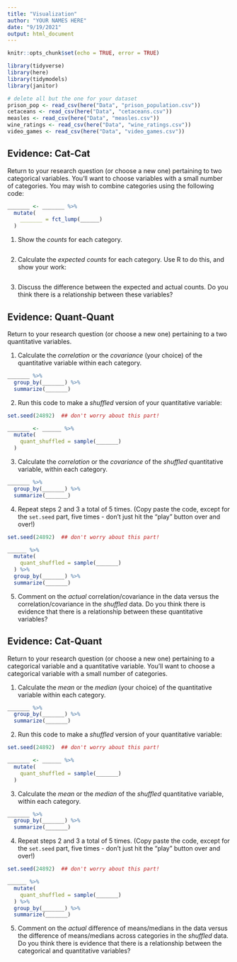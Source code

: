 ```yaml
---
title: "Visualization"
author: "YOUR NAMES HERE"
date: "9/19/2021"
output: html_document
---
```


```r
knitr::opts_chunk$set(echo = TRUE, error = TRUE)
```

```r
library(tidyverse)
library(here)
library(tidymodels)
library(janitor)
```


```r
# delete all but the one for your dataset
prison_pop <- read_csv(here("Data", "prison_population.csv"))
cetaceans <- read_csv(here("Data", "cetaceans.csv"))
measles <- read_csv(here("Data", "measles.csv"))
wine_ratings <- read_csv(here("Data", "wine_ratings.csv"))
video_games <- read_csv(here("Data", "video_games.csv"))
```


## Evidence: Cat-Cat

Return to your research question (or choose a new one) pertaining to two categorical variables.  You'll want to choose variables with a small number of categories.  You may wish to combine categories using the following code:

```r
_______ <- _______ %>%
  mutate(
    _______ = fct_lump(______)
  )
```

1.  Show the *counts* for each category.

```r

```



2.  Calculate the *expected counts* for each category.  Use R to do this, and show your work:

```r

```


3. Discuss the difference between the expected and actual counts.  Do you think there is a relationship between these variables?


## Evidence: Quant-Quant

Return to your research question (or choose a new one) pertaining to a two quantitative variables.

1. Calculate the *correlation* or the *covariance*  (your choice) of the quantitative variable within each category.

```r
_______ %>%
  group_by(_______) %>%
  summarize(_______)

```

2. Run this code to make a *shuffled* version of your quantitative variable:

```r
set.seed(24892)  ## don't worry about this part!

_______ <- ______ %>%
  mutate(
    quant_shuffled = sample(_______)
  )
```

3. Calculate the *correlation* or the *covariance* of the *shuffled* quantitative variable, within each category.

```r
_______ %>%
  group_by(_______) %>%
  summarize(_______)

```

4. Repeat steps 2 and 3 a total of 5 times. (Copy paste the code, except for the `set.seed` part, five times - don't just hit the "play" button over and over!)

```r
set.seed(24892)  ## don't worry about this part!

______ %>%
  mutate(
    quant_shuffled = sample(_______)
  ) %>%
  group_by(_______) %>%
  summarize(_______)
```

5. Comment on the *actual* correlation/covariance in the data versus the correlation/covariance in the *shuffled* data.  Do you think there is evidence that there is a relationship between these quantitative variables?




## Evidence: Cat-Quant

Return to your research question (or choose a new one) pertaining to a categorical variable and a quantitative variable.  You'll want to choose a categorical variable with a small number of categories.

1. Calculate the *mean* or the *median*  (your choice) of the quantitative variable within each category.

```r
_______ %>%
  group_by(_______) %>%
  summarize(_______)

```

2. Run this code to make a *shuffled* version of your quantitative variable:

```r
set.seed(24892)  ## don't worry about this part!

_______ <- ______ %>%
  mutate(
    quant_shuffled = sample(_______)
  )
```

3. Calculate the *mean* or the *median* of the *shuffled* quantitative variable, within each category.

```r
_______ %>%
  group_by(_______) %>%
  summarize(_______)

```

4. Repeat steps 2 and 3 a total of 5 times. (Copy paste the code, except for the `set.seed` part, five times - don't just hit the "play" button over and over!)

```r
set.seed(24892)  ## don't worry about this part!

______ %>%
  mutate(
    quant_shuffled = sample(_______)
  ) %>%
  group_by(_______) %>%
  summarize(_______)
```

5. Comment on the *actual* difference of means/medians in the data versus the difference of means/medians across categories in the *shuffled* data.  Do you think there is evidence that there is a relationship between the categorical and quantitative variables?